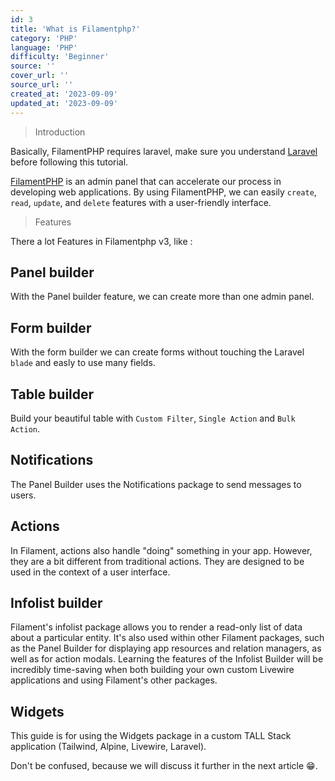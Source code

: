 ```yaml
---
id: 3
title: 'What is Filamentphp?'
category: 'PHP'
language: 'PHP'
difficulty: 'Beginner'
source: ''
cover_url: ''
source_url: ''
created_at: '2023-09-09'
updated_at: '2023-09-09'
---
```



> Introduction

Basically, FilamentPHP requires laravel, make sure you understand [Laravel](https://laravel.com) before following this tutorial.

[FilamentPHP](https://filamentphp.com) is an admin panel that can accelerate our process in developing web applications. By using FilamentPHP, we can easily `create`, `read`, `update`, and `delete` features with a user-friendly interface.

> Features

There a lot Features in Filamentphp v3, like : 

## Panel builder

With the Panel builder feature, we can create more than one admin panel.

## Form builder

With the form builder we can create forms without touching the Laravel `blade` and easly to use many fields.

## Table builder

Build your beautiful table with `Custom Filter`, `Single Action` and `Bulk Action`.

## Notifications

The Panel Builder uses the Notifications package to send messages to users.

## Actions

In Filament, actions also handle "doing" something in your app. However, they are a bit different from traditional actions. They are designed to be used in the context of a user interface.

## Infolist builder

Filament's infolist package allows you to render a read-only list of data about a particular entity. It's also used within other Filament packages, such as the Panel Builder for displaying app resources and relation managers, as well as for action modals. Learning the features of the Infolist Builder will be incredibly time-saving when both building your own custom Livewire applications and using Filament's other packages.

## Widgets

This guide is for using the Widgets package in a custom TALL Stack application (Tailwind, Alpine, Livewire, Laravel).


Don't be confused, because we will discuss it further in the next article 😁. 

